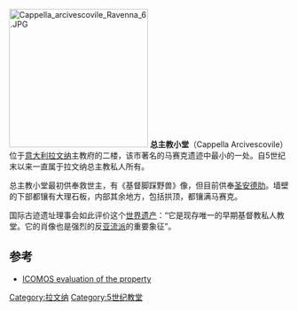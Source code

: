 [[Image:Cappella_arcivescovile_Ravenna_6.JPG|250px]]
'''总主教小堂'''（Cappella Arcivescovile）位于[[意大利|意大利]][[拉文纳|拉文纳]]主教府的二楼，该市著名的马赛克遗迹中最小的一处。自5世纪末以来一直属于拉文纳总主教私人所有。

总主教小堂最初供奉救世主，有《基督脚踩野兽》像，但目前供奉[[圣安德肋|圣安德肋]]。墙壁的下部都镶有大理石板，内部其余地方，包括拱顶，都镶满马赛克。

国际古迹遗址理事会如此评价这个[[世界遗产|世界遗产]]：“它是现存唯一的早期基督教私人教堂。它的肖像也是强烈的反[[亚流派|亚流派]]的重要象征”。

==参考==
*[http://whc.unesco.org/archive/advisory_body_evaluation/788.pdf ICOMOS evaluation of the property] {{Wayback|url=http://whc.unesco.org/archive/advisory_body_evaluation/788.pdf |date=20160811123507 }}
{{coord|44|24|55.8|N|12|11|51.9|E|source:eswiki_region:IT|display=title}}

[[Category:拉文纳|Category:拉文纳]]
[[Category:5世纪教堂|Category:5世纪教堂]]